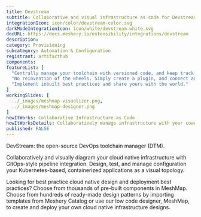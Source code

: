 ```yaml
---
title: Devstream
subtitle: Collaborative and visual infrastructure as code for Devstream
integrationIcon: icon/color/devstream-color.svg
darkModeIntegrationIcon: icon/white/devstream-white.svg
docURL: https://docs.meshery.io/extensibility/integrations/devstream
description: 
category: Provisioning
subcategory: Automation & Configuration
registrant: artifacthub
components: 
featureList: [
  "Centrally manage your toolchain with versioned code, and keep track of every change.",
  "No reinvention of the wheels. Simply create a plugin, and connect any tools you like with DevStream.",
  "Implement inbuilt best practices and share yours with the world."
]
workingSlides: [
  ../_images/meshmap-visualizer.png,
  ../_images/meshmap-designer.png
]
howItWorks: Collaborative Infrastructure as Code
howItWorksDetails: Collaboratively manage infrastructure with your coworkers synchronously sharing the same designs.
published: FALSE
---
```

<p>
DevStream: the open-source DevOps toolchain manager (DTM).
</p>
<p>
    Collaboratively and visually diagram your cloud native infrastructure with GitOps-style pipeline integration. Design, test, and manage configuration your Kubernetes-based, containerized applications as a visual topology.
</p>
<p>
    Looking for best practice cloud native design and deployment best practices? Choose from thousands of pre-built components in MeshMap. Choose from hundreds of ready-made design patterns by importing templates from Meshery Catalog or use our low code designer, MeshMap, to create and deploy your own cloud native infrastructure designs.
</p>
